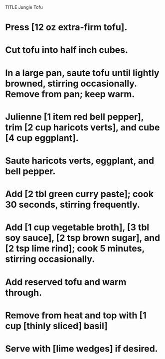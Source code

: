 TITLE Jungle Tofu

# Press [12 oz extra-firm tofu].
# Cut tofu into half inch cubes.
# In a large pan, saute tofu until lightly browned, stirring occasionally. Remove from pan; keep warm.
# Julienne [1 item red bell pepper], trim [2 cup haricots verts], and cube [4 cup eggplant].
# Saute haricots verts, eggplant, and bell pepper. 
# Add [2 tbl green curry paste]; cook 30 seconds, stirring frequently. 
# Add [1 cup vegetable broth], [3 tbl soy sauce], [2 tsp brown sugar], and [2 tsp lime rind]; cook 5 minutes, stirring occasionally.
# Add reserved tofu and warm through. 
# Remove from heat and top with [1 cup [thinly sliced] basil]
# Serve with [lime wedges] if desired.